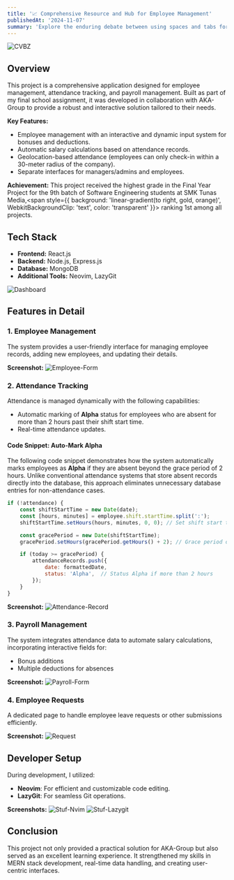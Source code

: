 ```yaml
---
title: '📈 Comprehensive Resource and Hub for Employee Management'
publishedAt: '2024-11-07'
summary: 'Explore the enduring debate between using spaces and tabs for code indentation, and why this choice matters more than you might think.'
---
```


![CVBZ](https://github.com/user-attachments/assets/9e8cab73-f2ee-4765-8abf-8ee3a4b98323)

## Overview
This project is a comprehensive application designed for employee management, attendance tracking, and payroll management. Built as part of my final school assignment, it was developed in collaboration with AKA-Group to provide a robust and interactive solution tailored to their needs.

**Key Features:**
- Employee management with an interactive and dynamic input system for bonuses and deductions.
- Automatic salary calculations based on attendance records.
- Geolocation-based attendance (employees can only check-in within a 30-meter radius of the company).
- Separate interfaces for managers/admins and employees.


**Achievement:**
This project received the highest grade in the Final Year Project for the 9th batch of Software Engineering students at SMK Tunas Media,<span style={{ background: 'linear-gradient(to right, gold, orange)', WebkitBackgroundClip: 'text', color: 'transparent' }}> ranking 1st among all projects.</span>


## Tech Stack
- **Frontend:** React.js
- **Backend:** Node.js, Express.js
- **Database:** MongoDB
- **Additional Tools:** Neovim, LazyGit

![Dashboard](https://github.com/user-attachments/assets/8f44ee37-0f2e-4ced-98b7-f126938bb90b)

## Features in Detail
### 1. Employee Management
The system provides a user-friendly interface for managing employee records, adding new employees, and updating their details.

**Screenshot:**
![Employee-Form](https://github.com/user-attachments/assets/3851beef-2fda-4fb5-9a56-e3a106f3571a)

### 2. Attendance Tracking
Attendance is managed dynamically with the following capabilities:
- Automatic marking of **Alpha** status for employees who are absent for more than 2 hours past their shift start time.
- Real-time attendance updates.

#### Code Snippet: Auto-Mark Alpha
The following code snippet demonstrates how the system automatically marks employees as **Alpha** if they are absent beyond the grace period of 2 hours. Unlike conventional attendance systems that store absent records directly into the database, this approach eliminates unnecessary database entries for non-attendance cases.

```javascript
if (!attendance) {
    const shiftStartTime = new Date(date);
    const [hours, minutes] = employee.shift.startTime.split(':');
    shiftStartTime.setHours(hours, minutes, 0, 0); // Set shift start time

    const gracePeriod = new Date(shiftStartTime);
    gracePeriod.setHours(gracePeriod.getHours() + 2); // Grace period of 2 hours

    if (today >= gracePeriod) {
        attendanceRecords.push({
            date: formattedDate,
            status: 'Alpha',  // Status Alpha if more than 2 hours
        });
    }
}
```

**Screenshot:**
![Attendance-Record](https://github.com/user-attachments/assets/e5350b99-529f-40fd-84da-b54876f125bb)

### 3. Payroll Management
The system integrates attendance data to automate salary calculations, incorporating interactive fields for:
- Bonus additions
- Multiple deductions for absences

**Screenshot:**
![Payroll-Form](https://github.com/user-attachments/assets/49858311-8a16-4a74-8de5-014e075107d6)

### 4. Employee Requests
A dedicated page to handle employee leave requests or other submissions efficiently.

**Screenshot:**
![Request](https://github.com/user-attachments/assets/d7d75b74-547b-43d4-81d4-055d1045d45f)

## Developer Setup
During development, I utilized:
- **Neovim**: For efficient and customizable code editing.
- **LazyGit**: For seamless Git operations.

**Screenshots:**
![Stuf-Nvim](https://github.com/user-attachments/assets/2b9f13d9-2620-400b-8753-071cee6d0eb7)
![Stuf-Lazygit](https://github.com/user-attachments/assets/75b0ea27-8fc2-47d8-be02-9274f38acadd)

## Conclusion
This project not only provided a practical solution for AKA-Group but also served as an excellent learning experience. It strengthened my skills in MERN stack development, real-time data handling, and creating user-centric interfaces.
